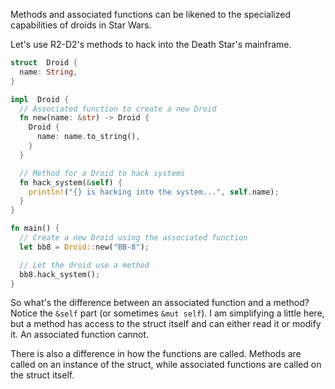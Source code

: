 Methods and associated functions  can be likened to the specialized capabilities of droids in Star Wars.

Let's use R2-D2's methods to hack into the Death Star's mainframe.

```rust
struct  Droid {
  name: String,
}

impl  Droid {
  // Associated function to create a new Droid
  fn new(name: &str) -> Droid {
    Droid {
      name: name.to_string(),
    }
  }

  // Method for a Droid to hack systems
  fn hack_system(&self) {
    println!("{} is hacking into the system...", self.name);
  }
}

fn main() {
  // Create a new Droid using the associated function
  let bb8 = Droid::new("BB-8");

  // Let the droid use a method
  bb8.hack_system();
}
```

So what's the difference between an associated function and a method? Notice the `&self` part (or sometimes `&mut self`). I am simplifying a little here, but a method has access to the struct itself and can either read it or modify it. An associated function cannot.

There is also a difference in how the functions are called. Methods are called on an instance of the struct, while associated functions are called on the struct itself.